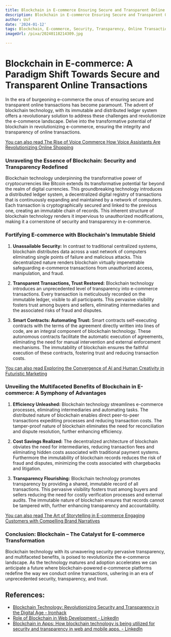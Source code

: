 ```yaml
---
title: Blockchain in E-commerce Ensuring Secure and Transparent Online Transactions
description: Blockchain in E-commerce Ensuring Secure and Transparent Online Transactions
author: Usf
date: '2024-01-12'
tags: Blockchain, E-commerce, Security, Transparency, Online Transactions
imageUrl: /pixa/20240118214309.jpg

---
```

# Blockchain in E-commerce: A Paradigm Shift Towards Secure and Transparent Online Transactions

In the era of burgeoning e-commerce the onus of ensuring secure and transparent online transactions has become paramount. The advent of  blockchain  technology, with its immutable and distributed ledger system offers a revolutionary  solution to address these challenges  and revolutionize the e-commerce landscape. Delve into the  transformative  potential of blockchain in revolutionizing  e-commerce, ensuring the integrity and transparency of online transactions.

[You can also read The Rise  of Voice Commerce How Voice Assistants Are Revolutionizing Online Shopping](The%20Rise%20of%20Voice%20Commerce%20How%20Voice%20Assistants%20Are%20Revolutionizing%20Online%20Shopping)


### Unraveling the Essence of Blockchain:  Security and  Transparency  Redefined

Blockchain  technology underpinning the transformative power of cryptocurrencies like Bitcoin extends its  transformative potential far beyond the realm of digital currencies. This groundbreaking technology introduces a distributed ledger  system, a  decentralized digital registry of transactions that is continuously  expanding and maintained by a network of computers. Each transaction is cryptographically secured and linked to the previous one, creating an immutable chain of records. This inherent structure of blockchain technology renders it impervious to unauthorized modifications, making it a cornerstone of security and transparency in e-commerce.

### Fortifying  E-commerce with Blockchain's Immutable Shield

1. **Unassailable  Security:** In contrast to traditional centralized systems, blockchain distributes data across a  vast network of computers eliminating single points of failure  and  malicious attacks. This decentralized nature renders blockchain virtually impenetrable safeguarding e-commerce  transactions from unauthorized access, manipulation, and  fraud.

2. **Transparent Transactions, Trust Restored:** Blockchain technology introduces an unprecedented  level of transparency into  e-commerce transactions. Every transaction is meticulously recorded on the immutable ledger, visible to all participants. This pervasive visibility  fosters trust among buyers and sellers, eliminating intermediaries  and the associated risks of fraud and disputes.

3. **Smart Contracts: Automating Trust:** Smart contracts self-executing contracts with the terms of the agreement directly written  into lines  of code, are an integral component  of blockchain technology.  These autonomous contracts facilitate  the automatic execution of agreements, eliminating the need for manual intervention and external enforcement mechanisms.  The immutability  of blockchain ensures the faithful execution of these contracts, fostering trust and reducing transaction costs.

[You can also read Exploring the Convergence of AI and Human Creativity in Futuristic Marketing](Exploring%20the%20Convergence%20of%20AI%20and%20Human%20Creativity%20in%20Futuristic%20Marketing)


### Unveiling the Multifaceted Benefits of  Blockchain in E-commerce: A Symphony of  Advantages

1. **Efficiency Unleashed:** Blockchain technology streamlines e-commerce processes, eliminating intermediaries and automating tasks. The  distributed nature of  blockchain  enables direct peer-to-peer transactions  expediting processes and reducing transaction costs. The tamper-proof nature of  blockchain eliminates the need for reconciliation and dispute resolution, further enhancing efficiency.

2. **Cost Savings Realized:** The decentralized  architecture of blockchain obviates the  need  for intermediaries, reducing transaction fees and eliminating hidden costs associated with traditional payment systems. Furthermore the immutability  of blockchain records  reduces the risk of fraud  and disputes, minimizing the costs associated with chargebacks and litigation.

3. **Transparency Flourishing:** Blockchain technology promotes transparency by providing a  shared, immutable record of all transactions. This pervasive visibility fosters trust among buyers and sellers reducing the need for costly verification processes and external audits. The immutable  nature of blockchain ensures that records  cannot be tampered with, further enhancing transparency and accountability.

[You can also read The Art of Storytelling  in  E-commerce Engaging Customers with Compelling Brand Narratives](The%20Art%20of%20Storytelling%20in%20E-commerce%20Engaging%20Customers%20with%20Compelling%20Brand%20Narratives)


### Conclusion: Blockchain – The Catalyst for E-commerce Transformation

Blockchain technology with its unwavering security pervasive transparency, and multifaceted benefits,  is  poised to revolutionize the e-commerce landscape. As the technology matures and adoption accelerates we can anticipate a future where blockchain-powered e-commerce  platforms redefine the way we conduct online transactions, ushering in an era  of unprecedented  security, transparency, and trust.

## References:
- [Blockchain Technology: Revolutionizing Security and Transparency in the Digital Age - Ironhack](https://www.ironhack.com/us/blog/blockchain-technology-revolutionizing-security-and-transparency-in-the-digital-ag)
- [Role of Blockchain in Web Development - LinkedIn](https://www.linkedin.com/pulse/role-blockchain-web-development-dappdllc)
- [Blockchain in Apps: How blockchain technology is being utilized for security and transparency in web and mobile apps. - LinkedIn](https://www.linkedin.com/pulse/blockchain-apps-how-technology-being-utilized-security-transparency)
